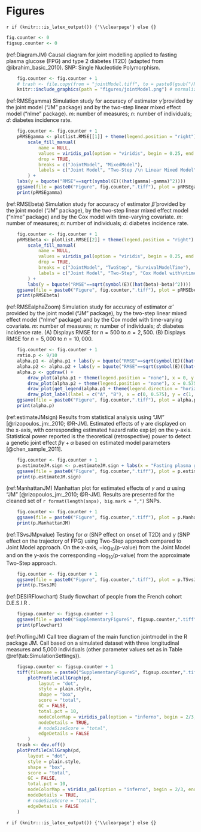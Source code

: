 # Figures {-}

`r if (knitr:::is_latex_output()) {'\\clearpage'} else {}`

```r
fig.counter <- 0
figsup.counter <- 0
```

(ref:DiagramJM) Causal diagram for joint modelling applied to fasting plasma glucose (FPG) and type 2 diabetes (T2D) (adapted from @ibrahim_basic_2010). SNP: Single Nucleotide Polymorphism.

```r
    fig.counter <- fig.counter + 1
    # trash <- file.copy(from = "jointModel.tiff", to = paste0(gsub("/Routput", "", getwd()), "/", "Figure", fig.counter,".tiff"), overwrite = TRUE)
    knitr::include_graphics(path = "figures/jointModel.png") # normalizePath("jointModel.png")
```

(ref:RMSEgamma) Simulation study for accuracy of estimator $\hat{\gamma}$ provided by the joint model ("JM" package) and by the two-step linear mixed effect model ("nlme" package). $m$: number of measures; $n$: number of individuals; $d$: diabetes incidence rate.

```r
    fig.counter <- fig.counter + 1
    pRMSEgamma <- plotlist.RMSE[[1]] + theme(legend.position = "right") +
        scale_fill_manual(
            name = NULL,
            values = viridis_pal(option = "viridis", begin = 0.25, end = 0.75)(4)[c(1, 3)],
            drop = TRUE,
            breaks = c("JointModel", "MixedModel"),
            labels = c("Joint Model", "Two-Step /\n Linear Mixed Model")
        ) +
    labs(y = bquote("RMSE"==sqrt(symbol(E)((hat(gamma)-gamma)^2))))
    ggsave(file = paste0("Figure", fig.counter,".tiff"), plot = pRMSEgamma, width = 12, height = 6, units = "in", dpi = 300)
    print(pRMSEgamma)
```

(ref:RMSEbeta) Simulation study for accuracy of estimator $\hat{\beta}$ provided by the joint model ("JM" package), by the two-step linear mixed effect model ("nlme" package) and by the Cox model with time-varying covariate. $m$: number of measures; $n$: number of individuals; $d$: diabetes incidence rate.

```r
    fig.counter <- fig.counter + 1
    pRMSEbeta <- plotlist.RMSE[[2]] + theme(legend.position = "right") +
        scale_fill_manual(
            name = NULL,
            values = viridis_pal(option = "viridis", begin = 0.25, end = 0.75)(4)[c(1, 2, 4)],
            drop = TRUE,
            breaks = c("JointModel", "TwoStep", "SurvivalModelTime"),
            labels = c("Joint Model", "Two-Step", "Cox Model with\ntime varying covariate")
        ) +
        labs(y = bquote("RMSE"==sqrt(symbol(E)((hat(beta)-beta)^2))))
    ggsave(file = paste0("Figure", fig.counter,".tiff"), plot = pRMSEbeta, width = 12, height = 6, units = "in", dpi = 300)
    print(pRMSEbeta)
```

(ref:RMSEalphaZoom) Simulation study for accuracy of estimator $\hat{\alpha}$ provided by the joint model ("JM" package), by the two-step linear mixed effect model ("nlme" package) and by the Cox model with time-varying covariate. $m$: number of measures; $n$: number of individuals; $d$: diabetes incidence rate. (A) Displays RMSE for $n=500$ to $n=2,500$. (B) Displays RMSE for $n=5,000$ to $n=10,000$.

```r
    fig.counter <- fig.counter + 1
    ratio.p <- 9/10
    alpha.p1 <- alpha.p1 + labs(y = bquote("RMSE"==sqrt(symbol(E)((hat(alpha)-alpha)^2))))
    alpha.p2 <- alpha.p2 + labs(y = bquote("RMSE"==sqrt(symbol(E)((hat(alpha)-alpha)^2))))
    alpha.p <- ggdraw() +
        draw_plot(alpha.p1 + theme(legend.position = "none"), x = 0, y = 1-ratio.p, width = 0.575, height = ratio.p) +
        draw_plot(alpha.p2 + theme(legend.position = "none"), x = 0.575, y = 1-ratio.p, width = 0.425, height = ratio.p) +
        draw_plot(get_legend(alpha.p1 + theme(legend.direction = "horizontal")), x = 0, y = 0, width = 1, height = 1-ratio.p) +
        draw_plot_label(label = c("A", "B"), x = c(0, 0.575), y = c(1, 1))
    ggsave(file = paste0("Figure", fig.counter,".tiff"), plot = alpha.p, width = 12, height = 6, units = "in", dpi = 300)
    print(alpha.p)
```

(ref:estimateJMsign) Results from statistical analysis using "JM" [@rizopoulos_jm:_2010; @R-JM]. Estimated effects of $\gamma$ are displayed on the x-axis, with corresponding estimated hazard ratio $\exp(\alpha)$ on the y-axis. Statistical power reported is the theoretical (retrospective) power to detect a genetic joint effect $\beta\gamma+\alpha$ based on estimated model parameters [@chen_sample_2011].

```r
    fig.counter <- fig.counter + 1
    p.estimateJM.sign <- p.estimateJM.sign + labs(x = "Fasting plasma glucose per allele effect (mmol/L)", y = bquote("Type 2 diabetes hazard ratio (fasting plasma glucose">="7.0 mmol/L)"))
    ggsave(file = paste0("Figure", fig.counter,".tiff"), plot = p.estimateJM.sign, width = 12, height = 6, units = "in", dpi = 300)
    print(p.estimateJM.sign)
```

(ref:ManhattanJM) Manhattan plot for estimated effects of $\gamma$ and $\alpha$ using "JM" [@rizopoulos_jm:_2010; @R-JM]. Results are presented for the cleaned set of `r format(length(snps), big.mark = ",")` SNPs.

```r
    fig.counter <- fig.counter + 1
    ggsave(file = paste0("Figure", fig.counter,".tiff"), plot = p.ManhattanJM, width = 12, height = 6, units = "in", dpi = 300)
    print(p.ManhattanJM)
```

(ref:TSvsJMpvalue) Testing for $\alpha$ (SNP effect on onset of T2D) and $\gamma$ (SNP effect on the trajectory of FPG) using Two-Step approach compared to Joint Model approach. On the x-axis, $-\log_{10}(\text{p-value})$ from the Joint Model and on the y-axis the corresponding $-\log_{10}(\text{p-value})$ from the approximate Two-Step approach.

```r
    fig.counter <- fig.counter + 1
    ggsave(file = paste0("Figure", fig.counter,".tiff"), plot = p.TSvsJM, width = 12, height = 6, units = "in", dpi = 300)
    print(p.TSvsJM)
```

<!-- (ref:TSvsJMpower) Power and Type I Error based on the `r dim(results.sign)[1]` top associations found via a Joint Model approach for 265 SNPs with significant associations for $\alpha$ and $\gamma$. Power and Type I Error are compared between Joint Model, Two-Step model and Cox or linear model regression, respectively for $\alpha$ and $\gamma$. -->

<!-- ```{r TSvsJMpower, fig.cap = '(ref:TSvsJMpower)', fig.width = 12, fig.height = 6, dpi = 300, include = TRUE} -->
<!--     fig.counter <- fig.counter + 1 -->
<!--     ggsave(file = paste0("Figure", fig.counter,".tiff"), plot = plotlist.CMvJM, width = 12, height = 6, units = "in", dpi = 300) -->
<!--     print(plotlist.CMvJM) -->
<!-- ``` -->

(ref:DESIRFlowchart) Study flowchart of people from the French cohort D.E.S.I.R .

```r
    figsup.counter <- figsup.counter + 1
    ggsave(file = paste0("SupplementaryFigureS", figsup.counter,".tiff"), plot = pFlowchart, width = 7.5, height = 6, units = "in", dpi = 300)
    print(pFlowchart)
```

(ref:ProflingJM) Call tree diagram of the main function jointmodel in the R package JM. Call based on a simulated dataset with three longitudinal measures and 5,000 individuals (other parameter values set as in Table \@ref(tab:SimulationSettings)).

```r
    figsup.counter <- figsup.counter + 1
    tiff(filename = paste0("SupplementaryFigureS", figsup.counter,".tiff"), width = 7.5, height = 6, units = "in", res = 300)
        plotProfileCallGraph(pd,
            layout = "dot",
            style = plain.style,
            shape = "box",
            score = "total",
            GC = FALSE,
            total.pct = 10,
            nodeColorMap = viridis_pal(option = "inferno", begin = 2/3, end = 1)(100),
            nodeDetails = TRUE,
            # nodeSizeScore = "total",
            edgeDetails = FALSE
        )
    trash <- dev.off()
    plotProfileCallGraph(pd,
        layout = "dot",
        style = plain.style,
        shape = "box",
        score = "total",
        GC = FALSE,
        total.pct = 10,
        nodeColorMap = viridis_pal(option = "inferno", begin = 2/3, end = 1)(100),
        nodeDetails = TRUE,
        # nodeSizeScore = "total",
        edgeDetails = FALSE
    )
```

`r if (knitr:::is_latex_output()) {'\\clearpage'} else {}`

